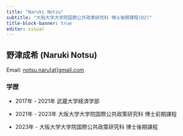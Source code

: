 ```yaml
---
title: "Naruki Notsu"
subtitle: "大阪大学大学院国際公共政策研究科 博士後期課程(D2)"
title-block-banner: true
editor: visual
---
```


## 野津成希 (Naruki Notsu)

Email: [notsu.naru\[at\]gmail.com](mailto:notsu.naru@gmail.com)

### 学歴

-   2017年 - 2021年 武蔵大学経済学部

-   2021年 - 2023年 大阪大学大学院国際公共政策研究科 博士前期課程

-   2023年 - 大阪大学大学院国際公共政策研究科 博士後期課程
